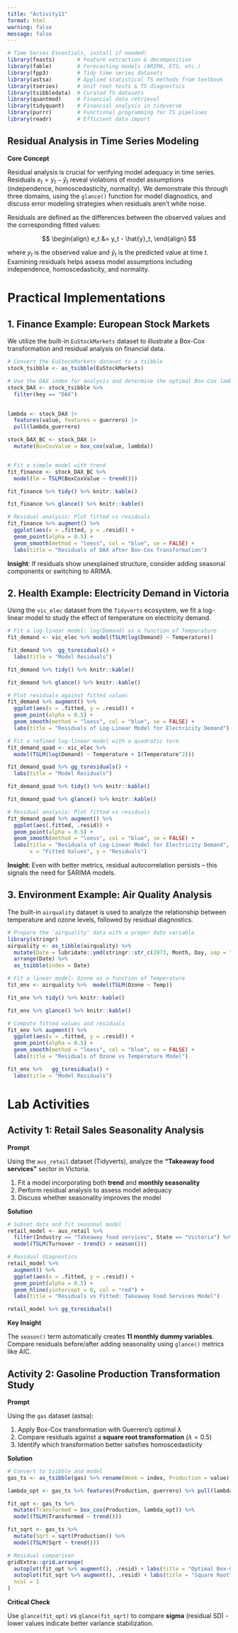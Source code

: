 ```yaml
---
title: "Activity11"
format: html
warning: false
message: false
---
```


```r
# Time Series Essentials, install if needed!
library(feasts)       # Feature extraction & decomposition
library(fable)        # Forecasting models (ARIMA, ETS, etc.)
library(fpp3)         # Tidy time series datasets
library(astsa)        # Applied statistical TS methods from textbook
library(tseries)      # Unit root tests & TS diagnostics
library(tsibbledata)  # Curated TS datasets
library(quantmod)     # Financial data retrieval
library(tidyquant)    # Financial analysis in tidyverse
library(purrr)        # Functional programming for TS pipelines
library(readr)        # Efficient data import
```


## Residual Analysis in Time Series Modeling  

**Core Concept**  

Residual analysis is crucial for verifying model adequacy in time series. Residuals $e_t = y_t - \hat{y}_t$ reveal violations of model assumptions (independence, homoscedasticity, normality). We demonstrate this through three domains, using the `glance()` function for model diagnostics, and discuss error modeling strategies when residuals aren’t white noise.

Residuals are defined as the differences between the observed values and the corresponding fitted values:

$$
\begin{align}
e_t &= y_t - \hat{y}_t,
\end{align}
$$

where $y_t$ is the observed value and $\hat{y}_t$ is the predicted value at time $t$. Examining residuals helps assess model assumptions including independence, homoscedasticity, and normality.


# Practical Implementations

## 1. Finance Example: European Stock Markets

We utilize the built-in `EuStockMarkets` dataset to illustrate a Box-Cox transformation and residual analysis on financial data.

```r
# Convert the EuStockMarkets dataset to a tsibble
stock_tsibble <- as_tsibble(EuStockMarkets)

# Use the DAX index for analysis and determine the optimal Box-Cox lambda
stock_DAX <- stock_tsibble %>% 
  filter(key == "DAX") 
  

lambda <- stock_DAX |>
  features(value, features = guerrero) |>
  pull(lambda_guerrero)

stock_DAX_BC <- stock_DAX |>
  mutate(BoxCoxValue = box_cox(value, lambda))


# Fit a simple model with trend
fit_finance <- stock_DAX_BC %>% 
  model(lm = TSLM(BoxCoxValue ~ trend()))

fit_finance %>% tidy() %>% knitr::kable()

fit_finance %>% glance() %>% knitr::kable()

# Residual analysis: Plot fitted vs residuals
fit_finance %>% augment() %>%
  ggplot(aes(x = .fitted, y = .resid)) +
  geom_point(alpha = 0.5) +
  geom_smooth(method = "loess", col = "blue", se = FALSE) +
  labs(title = "Residuals of DAX after Box-Cox Transformation")
```

 
**Insight**: If residuals show unexplained structure, consider adding seasonal components or switching to ARIMA.

## 2. Health Example: Electricity Demand in Victoria

Using the `vic_elec` dataset from the `Tidyverts` ecosystem, we fit a log-linear model to study the effect of temperature on electricity demand.

```r
# Fit a log-linear model: log(Demand) as a function of Temperature
fit_demand <- vic_elec %>% model(TSLM(log(Demand) ~ Temperature))

fit_demand %>%  gg_tsresiduals() +
  labs(title = "Model Residuals")

fit_demand %>% tidy() %>% knitr::kable()

fit_demand %>% glance() %>% knitr::kable()

# Plot residuals against fitted values
fit_demand %>% augment() %>%
  ggplot(aes(x = .fitted, y = .resid)) +
  geom_point(alpha = 0.5) +
  geom_smooth(method = "loess", col = "blue", se = FALSE) +
  labs(title = "Residuals of Log-Linear Model for Electricity Demand")
```


```r
# Fit a refined log-linear model with a quadratic term
fit_demand_quad <- vic_elec %>% 
  model(TSLM(log(Demand) ~ Temperature + I(Temperature^2)))

fit_demand_quad %>% gg_tsresiduals() +
  labs(title = "Model Residuals")

fit_demand_quad %>% tidy() %>% knitr::kable()

fit_demand_quad %>% glance() %>% knitr::kable()

# Residual analysis: Plot fitted vs residuals
fit_demand_quad %>% augment() %>%
  ggplot(aes(.fitted, .resid)) +
  geom_point(alpha = 0.5) +
  geom_smooth(method = "loess", col = "blue", se = FALSE) +
  labs(title = "Residuals of Log-Linear Model for Electricity Demand",
       x = "Fitted Values", y = "Residuals")
```


**Insight**: Even with better metrics, residual autocorrelation persists – this signals the need for SARIMA models.


## 3. Environment Example: Air Quality Analysis

The built-in `airquality` dataset is used to analyze the relationship between temperature and ozone levels, followed by residual diagnostics.

```r
# Prepare the 'airquality' data with a proper date variable
library(stringr)
airquality <- as_tibble(airquality) %>% 
  mutate(Date = lubridate::ymd(stringr::str_c(1973, Month, Day, sep = "-"))) %>%
  arrange(Date) %>% 
  as_tsibble(index = Date)

# Fit a linear model: Ozone as a function of Temperature
fit_env <- airquality %>%  model(TSLM(Ozone ~ Temp))

fit_env %>% tidy() %>% knitr::kable()

fit_env %>% glance() %>% knitr::kable()

# Compute fitted values and residuals
fit_env %>% augment() %>% 
  ggplot(aes(x = .fitted, y = .resid)) + 
  geom_point(alpha = 0.5) +
  geom_smooth(method = "loess", col = "blue", se = FALSE) +
  labs(title = "Residuals of Ozone vs Temperature Model")

fit_env %>%   gg_tsresiduals() +
  labs(title = "Model Residuals")
```


# Lab Activities

## Activity 1: Retail Sales Seasonality Analysis  

**Prompt**  

Using the `aus_retail` dataset (Tidyverts), analyze the **"Takeaway food services"** sector in Victoria. 

1. Fit a model incorporating both **trend** and **monthly seasonality**  
2. Perform residual analysis to assess model adequacy  
3. Discuss whether seasonality improves the model  



**Solution**  

```r
# Subset data and fit seasonal model  
retail_model <- aus_retail %>%  
  filter(Industry == "Takeaway food services", State == "Victoria") %>%  
  model(TSLM(Turnover ~ trend() + season()))  

# Residual diagnostics  
retail_model %>%  
  augment() %>%  
  ggplot(aes(x = .fitted, y = .resid)) +  
  geom_point(alpha = 0.5) +  
  geom_hline(yintercept = 0, col = "red") +  
  labs(title = "Residuals vs Fitted: Takeaway Food Services Model")  

retail_model %>% gg_tsresiduals()  
```  

**Key Insight**  

The `season()` term automatically creates **11 monthly dummy variables**. Compare residuals before/after adding seasonality using `glance()` metrics like AIC.  




## Activity 2: Gasoline Production Transformation Study  

**Prompt**  

Using the `gas` dataset (astsa):  

1. Apply Box-Cox transformation with Guerrero's optimal $\lambda$  
2. Compare residuals against a **square root transformation** ($\lambda=0.5$)  
3. Identify which transformation better satisfies homoscedasticity  


**Solution**  

```r
# Convert to tsibble and model  
gas_ts <- as_tsibble(gas) %>% rename(Week = index, Production = value)  

lambda_opt <- gas_ts %>% features(Production, guerrero) %>% pull(lambda_guerrero)  

fit_opt <- gas_ts %>%  
  mutate(Transformed = box_cox(Production, lambda_opt)) %>%  
  model(TSLM(Transformed ~ trend()))  

fit_sqrt <- gas_ts %>%  
  mutate(Sqrt = sqrt(Production)) %>%  
  model(TSLM(Sqrt ~ trend()))  

# Residual comparison  
gridExtra::grid.arrange(  
  autoplot(fit_opt %>% augment(), .resid) + labs(title = "Optimal Box-Cox"),  
  autoplot(fit_sqrt %>% augment(), .resid) + labs(title = "Square Root"),  
  ncol = 1  
)  
```  

**Critical Check**  

Use `glance(fit_opt)` vs `glance(fit_sqrt)` to compare **sigma** (residual SD) - lower values indicate better variance stabilization.  


